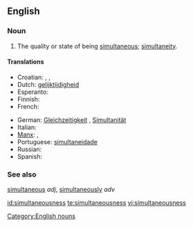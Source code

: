 ==English==

===Noun===
{{en-noun|-}}

# The quality or state of being [[simultaneous]]; [[simultaneity]].

====Translations====
{{trans-top|the quality or state of being simultaneous}}
* Croatian: {{t-|hr|simultanost|f|alt=sȉmultānōst}}, {{t-|hr|istovremenost|f|alt=istòvremenōst}}, {{t-|hr|istodobnost|f|alt=istòdobnōst}}
* Dutch: [[gelijktijdigheid]] {{f}}
* Esperanto: {{t|eo|samtempeco}}
* Finnish: {{t-|fi|samanaikaisuus}}
* French: {{t+|fr|simultanéité}}
{{trans-mid}}
* German: [[Gleichzeitigkeit]] {{f}}, [[Simultanität]]{{f}}
* Italian: {{t+|it|simultaneità}}
* [[Manx]]: {{t|gv|coghleashaght|f}}, {{t|gv|coghleashaghtys|m}}
* Portuguese: [[simultaneidade]]
* Russian: {{t|ru|одновременность|f|sc=Cyrl|tr=odnovreménnost'}}
* Spanish: {{t+|es|simultaneidad}}
{{trans-bottom}}

===See also===
[[simultaneous]] ''adj'', [[simultaneously]] ''adv''

[[Category:English nouns]]

[[id:simultaneousness]]
[[te:simultaneousness]]
[[vi:simultaneousness]]